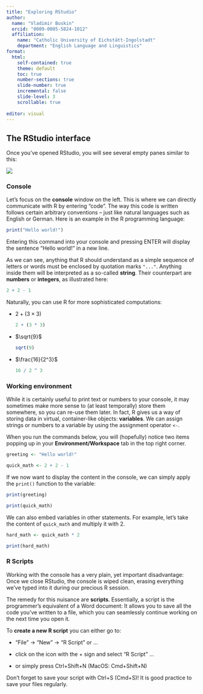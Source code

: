 ```yaml
---
title: "Exploring RStudio"
author:
  name: "Vladimir Buskin" 
  orcid: "0009-0005-5824-1012"
  affiliation: 
    name: "Catholic University of Eichstätt-Ingolstadt"
    department: "English Language and Linguistics"
format:
  html:
    self-contained: true
    theme: default
    toc: true
    number-sections: true
    slide-number: true
    incremental: false
    slide-level: 3
    scrollable: true
    
editor: visual
---
```


## The RStudio interface

Once you've opened RStudio, you will see several empty panes similar to
this:

![](RStudio.png){fig-align="center"}

### Console

Let's focus on the **console** window on the left. This is where we can
directly communicate with R by entering "code". The way this code is
written follows certain arbitrary conventions -- just like natural
languages such as English or German. Here is an example in the R
programming language:

```r
print("Hello world!")
```

Entering this command into your console and pressing ENTER will display
the sentence "Hello world!" in a new line.

As we can see, anything that R should understand as a simple sequence of
letters or words must be enclosed by quotation marks `"..."`. Anything
inside them will be interpreted as a so-called **string**. Their
counterpart are **numbers** or **integers**, as illustrated here:

```r
2 + 2 - 1
```

Naturally, you can use R for more sophisticated computations:

-   $2 + (3 \times 3)$

    ```r
    2 + (3 * 3)
    ```

-   $\sqrt{9}$

    ```r
    sqrt(9)
    ```

-   $\frac{16}{2^3}$

    ```r
    16 / 2 ^ 3
    ```

### Working environment

While it is certainly useful to print text or numbers to your console,
it may sometimes make more sense to (at least temporally) store them
somewhere, so you can re-use them later. In fact, R gives us a way of
storing data in virtual, container-like objects: **variables**. We can
assign strings or numbers to a variable by using the assignment operator
`<-`.

When you run the commands below, you will (hopefully) notice two items
popping up in your **Environment/Workspace** tab in the top right
corner.

```r
greeting <- "Hello world!"

quick_math <- 2 + 2 - 1
```

If we now want to display the content in the console, we can simply
apply the `print()` function to the variable:

```r
print(greeting)

print(quick_math)
```

We can also embed variables in other statements. For example, let's take
the content of `quick_math` and multiply it with 2.

```r
hard_math <- quick_math * 2

print(hard_math)
```

### R Scripts

Working with the console has a very plain, yet important disadvantage:
Once we close RStudio, the console is wiped clean, erasing everything
we've typed into it during our precious R session.

The remedy for this nuisance are **scripts**. Essentially, a script is
the programmer's equivalent of a Word document: It allows you to save
all the code you've written to a file, which you can seamlessly continue
working on the next time you open it.

::: callout-info
To **create a new R script** you can either go to:

-   "File" $\rightarrow$ "New" $\rightarrow$ "R Script" or ...

-   click on the icon with the + sign and select "R Script" ...

-   or simply press Ctrl+Shift+N (MacOS: Cmd+Shift+N)
:::

Don't forget to save your script with Ctrl+S (Cmd+S)! It is good
practice to save your files regularly.
